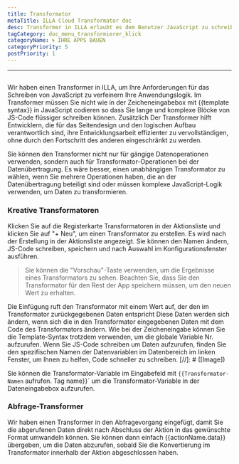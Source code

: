 ```yaml
---
title: Transformator
metaTitle: ILLA Cloud Transformator doc
desc: Transformer in ILLA erlaubt es dem Benutzer JavaScript zu schreiben um die Anwendungslogik zu verfeinern
tagCategory: doc_menu_transformierer_klick
categoryName: 🌀 IHRE APPS BAUEN
categoryPriority: 5
postPriority: 1
---
```


* * *

## <Heading hidden>Transformator</Heading>

Wir haben einen Transformer in ILLA, um Ihre Anforderungen für das Schreiben von JavaScript zu verfeinern Ihre Anwendungslogik. Im Transformer müssen Sie nicht wie in der Zeicheneingabebox mit {{template syntax}} in JavaScript codieren so dass Sie lange und komplexe Blöcke von JS-Code flüssiger schreiben können. Zusätzlich Der Transformer hilft Entwicklern, die für das Seitendesign und den logischen Aufbau verantwortlich sind, ihre Entwicklungsarbeit effizienter zu vervollständigen, ohne durch den Fortschritt des anderen eingeschränkt zu werden.

Sie können den Transformer nicht nur für gängige Datenoperationen verwenden, sondern auch für Transformator-Operationen bei der Datenübertragung. Es wäre besser, einen unabhängigen Transformator zu wählen, wenn Sie mehrere Operationen haben, die an der Datenübertragung beteiligt sind oder müssen komplexe JavaScript-Logik verwenden, um Daten zu transformieren.

### Kreative Transformatoren

Klicken Sie auf die Registerkarte Transformatoren in der Aktionsliste und klicken Sie auf "+ Neu", um einen Transformator zu erstellen. Es wird nach der Erstellung in der Aktionsliste angezeigt. Sie können den Namen ändern, JS-Code schreiben, speichern und nach Auswahl im Konfigurationsfenster ausführen.

> Sie können die "Vorschau"-Taste verwenden, um die Ergebnisse eines Transformators zu sehen. Beachten Sie, dass Sie den Transformator für den Rest der App speichern müssen, um den neuen Wert zu erhalten.

Die Einfügung ruft den Transformator mit einem Wert auf, der den im Transformator zurückgegebenen Daten entspricht Diese Daten werden sich ändern, wenn sich die in den Transformator eingegebenen Daten mit dem Code des Transformators ändern. Wie bei der Zeicheneingabe können Sie die Template-Syntax trotzdem verwenden, um die globale Variable Nr. aufzurufen. Wenn Sie JS-Code schreiben um Daten aufzurufen, finden Sie den spezifischen Namen der Datenvariablen im Datenbereich im linken Fenster, um Ihnen zu helfen, Code schneller zu schreiben.
[//]\: # ([Image])

Sie können die Transformator-Variable im Eingabefeld mit `{{Transformator-Namen` aufrufen. Tag name}}\` um die Transformator-Variable in der Dateneingabebox aufzurufen.

### Abfrage-Transformer

Wir haben einen Transformer in den Abfragevorgang eingefügt, damit Sie die abgerufenen Daten direkt nach Abschluss der Aktion in das gewünschte Format umwandeln können. Sie können dann einfach {{actionName.data}} übergeben, um die Daten abzurufen, sobald Sie die Konvertierung im Transformator innerhalb der Aktion abgeschlossen haben.
